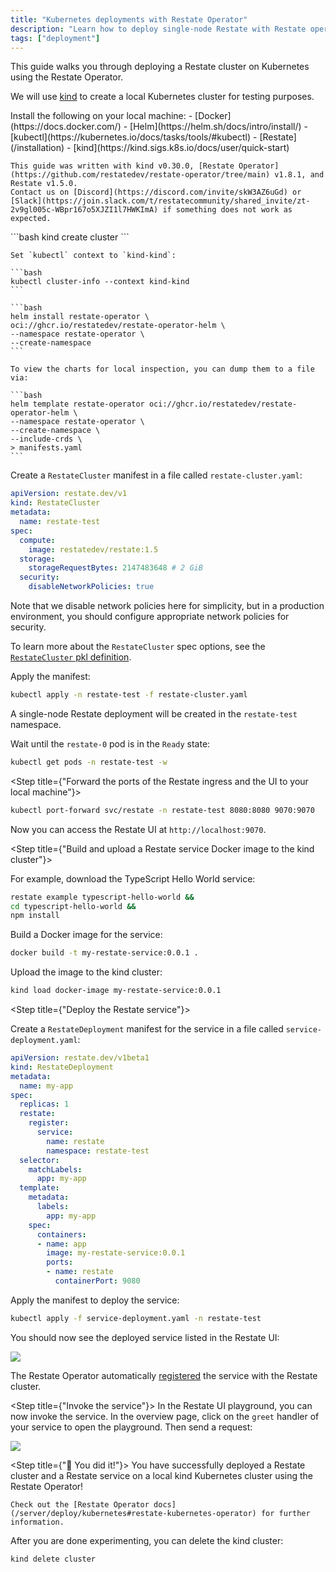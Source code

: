 ```yaml
---
title: "Kubernetes deployments with Restate Operator"
description: "Learn how to deploy single-node Restate with Restate operator on a kind Kubernetes cluster."
tags: ["deployment"]
---
```


This guide walks you through deploying a Restate cluster on Kubernetes using the Restate Operator.

We will use [kind](https://kind.sigs.k8s.io/) to create a local Kubernetes cluster for testing purposes.

<Steps>
<Step title={"Prerequisites"}>
    Install the following on your local machine:
    - [Docker](https://docs.docker.com/)
    - [Helm](https://helm.sh/docs/intro/install/)
    - [kubectl](https://kubernetes.io/docs/tasks/tools/#kubectl)
    - [Restate](/installation)
    - [kind](https://kind.sigs.k8s.io/docs/user/quick-start)

    This guide was written with kind v0.30.0, [Restate Operator](https://github.com/restatedev/restate-operator/tree/main) v1.8.1, and Restate v1.5.0.
    Contact us on [Discord](https://discord.com/invite/skW3AZ6uGd) or [Slack](https://join.slack.com/t/restatecommunity/shared_invite/zt-2v9gl005c-WBpr167o5XJZI1l7HWKImA) if something does not work as expected.
</Step>
<Step title={"Create a kind cluster"}>
    ```bash
    kind create cluster
    ```

    Set `kubectl` context to `kind-kind`:

    ```bash
    kubectl cluster-info --context kind-kind
    ```
</Step>
<Step title={"Install the Restate Operator"}>

    ```bash
    helm install restate-operator \
    oci://ghcr.io/restatedev/restate-operator-helm \
    --namespace restate-operator \
    --create-namespace
    ```

    To view the charts for local inspection, you can dump them to a file via:

    ```bash
    helm template restate-operator oci://ghcr.io/restatedev/restate-operator-helm \
    --namespace restate-operator \
    --create-namespace \
    --include-crds \
    > manifests.yaml
    ```
</Step>
<Step title={"Create a Restate cluster"}>

Create a `RestateCluster` manifest in a file called `restate-cluster.yaml`:
```yaml restate-cluster.yaml
apiVersion: restate.dev/v1
kind: RestateCluster
metadata:
  name: restate-test
spec:
  compute:
    image: restatedev/restate:1.5
  storage:
    storageRequestBytes: 2147483648 # 2 GiB
  security:
    disableNetworkPolicies: true
```

Note that we disable network policies here for simplicity, but in a production environment, you should configure appropriate network policies for security.

To learn more about the `RestateCluster` spec options, see the [`RestateCluster` pkl definition](https://github.com/restatedev/restate-operator/blob/main/crd/RestateCluster.pkl).

Apply the manifest:

```bash
kubectl apply -n restate-test -f restate-cluster.yaml
```

A single-node Restate deployment will be created in the `restate-test` namespace.

Wait until the `restate-0` pod is in the `Ready` state:

```bash
kubectl get pods -n restate-test -w
```

</Step>

<Step title={"Forward the ports of the Restate ingress and the UI to your local machine"}>
```bash
kubectl port-forward svc/restate -n restate-test 8080:8080 9070:9070
```

Now you can access the Restate UI at `http://localhost:9070`.
</Step>

<Step title={"Build and upload a Restate service Docker image to the kind cluster"}>

For example, download the TypeScript Hello World service:
```bash
restate example typescript-hello-world &&
cd typescript-hello-world &&
npm install
```

Build a Docker image for the service:

```bash
docker build -t my-restate-service:0.0.1 .
```

Upload the image to the kind cluster:

```bash
kind load docker-image my-restate-service:0.0.1
```
</Step>

<Step title={"Deploy the Restate service"}>

Create a `RestateDeployment` manifest for the service in a file called `service-deployment.yaml`:

```yaml service-deployment.yaml
apiVersion: restate.dev/v1beta1
kind: RestateDeployment
metadata:
  name: my-app
spec:
  replicas: 1
  restate:
    register:
      service:
        name: restate
        namespace: restate-test
  selector:
    matchLabels:
      app: my-app
  template:
    metadata:
      labels:
        app: my-app
    spec:
      containers:
      - name: app
        image: my-restate-service:0.0.1
        ports:
        - name: restate
          containerPort: 9080
```

Apply the manifest to deploy the service:

```bash
kubectl apply -f service-deployment.yaml -n restate-test
```

You should now see the deployed service listed in the Restate UI:


<Frame>
<img src={"/img/guides/restate-on-kind-with-operator/registered-service.png"}/>
</Frame>

The Restate Operator automatically [registered](/services/versioning#registering-a-deployment) the service with the Restate cluster.

</Step>

<Step title={"Invoke the service"}>
In the Restate UI playground, you can now invoke the service. In the overview page, click on the `greet` handler of your service to open the playground.
Then send a request:

<Frame>
    <img src={"/img/guides/restate-on-kind-with-operator/invoke.png"}/>
</Frame>

</Step>

<Step title={"🎉 You did it!"}>
    You have successfully deployed a Restate cluster and a Restate service on a local kind Kubernetes cluster using the Restate Operator!

    Check out the [Restate Operator docs](/server/deploy/kubernetes#restate-kubernetes-operator) for further information.
</Step>
</Steps>


After you are done experimenting, you can delete the kind cluster:

```bash
kind delete cluster
```


